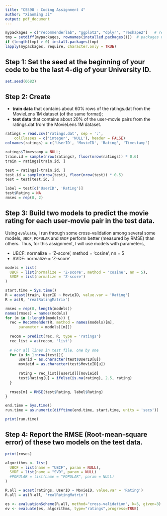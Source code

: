 ```yaml
---
title: "CS598 - Coding Assignment 4"
author: "Xiaoming Ji"
output: pdf_document
---
```


```r
mypackages = c("recommenderlab", "ggplot2", "dplyr", "reshape2")   # required packages
tmp = setdiff(mypackages, rownames(installed.packages()))  # packages need to be installed
if (length(tmp) > 0) install.packages(tmp)
lapply(mypackages, require, character.only = TRUE)
```

## Step 1: Set the seed at the beginning of your code to be the last 4-dig of your University ID.
```r
set.seed(6682)
```

## Step 2: Create 

- **train data** that contains about 60% rows of the ratings.dat from the MovieLens 1M dataset (of the same format);
- **test data** that contains about 20% of the user-movie pairs from the ratings.dat from the MovieLens 1M dataset.

```r
ratings = read.csv('ratings.dat', sep = ':', 
    colClasses = c('integer', 'NULL'), header = FALSE)
colnames(ratings) = c('UserID', 'MovieID', 'Rating', 'Timestamp')

ratings$Timestamp = NULL;
train.id = sample(nrow(ratings), floor(nrow(ratings)) * 0.6)
train = ratings[train.id, ]

test = ratings[-train.id, ]
test.id = sample(nrow(test), floor(nrow(test)) * 0.5)
test = test[test.id, ]

label = test[c('UserID', 'Rating')]
test$Rating = NA
rmses = rep(0, 2)
```

## Step 3: Build two models to predict the movie rating for each user-movie pair in the test data. 

Using `evaluate`, I run through some cross-validation among several some models, `UBCF`, `POPULAR` and `SVDF` perform better (measured by RMSE) than others. Thus, for this assignment, I will use models with parameters,

- UBCF: normalize = 'Z-score', method = 'cosine', nn = 5
- SVDF: normalize = 'Z-score'

```r
models = list(
  UBCF = list(normalize = 'Z-score', method = 'cosine', nn = 5),
  SVDF = list(normalize = 'Z-score')
)

start.time = Sys.time()
R = acast(train, UserID ~ MovieID, value.var = 'Rating')
R = as(R, 'realRatingMatrix')

rmses = rep(0, length(models))
names(rmses) = names(models)
for (m in 1:length(models)) {
  rec = Recommender(R, method = names(models)[m],
      parameter = models[[m]])
  
  recom = predict(rec, R, type = 'ratings')
  rec_list = as(recom, 'list')
  
  # For all lines in test file, one by one
  for (u in 1:nrow(test)){
      userid = as.character(test$UserID[u])
      movieid = as.character(test$MovieID[u])
      
      rating = rec_list[[userid]][movieid]
      test$Rating[u] = ifelse(is.na(rating), 2.5, rating)
  }
  
  rmses[m] = RMSE(test$Rating, label$Rating)
}

end.time = Sys.time()
run.time = as.numeric(difftime(end.time, start.time, units = 'secs'))

print(run.time)
```

## Step 4: Report the RMSE (Root-mean-square error) of these two models on the test data. 

```r
print(rmses)
```


```r
algorithms <- list(
  UBCF = list(name = "UBCF", param = NULL),
  SVDF = list(name = "SVD", param = NULL)
  #POPULAR = list(name = "POPULAR", param = NULL)
)

R.all = acast(ratings, UserID ~ MovieID, value.var = 'Rating')
R.all = as(R.all, 'realRatingMatrix')

es <- evaluationScheme(R.all, method="cross-validation", k=5, given=3)
ev <- evaluate(es, algorithms, type="ratings",progress=TRUE)
```

